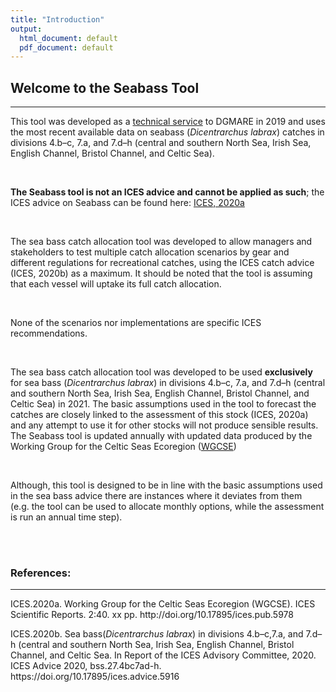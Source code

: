 ```yaml
---
title: "Introduction"
output:
  html_document: default
  pdf_document: default
---
```



## Welcome to the Seabass Tool
***


This tool was developed as a [technical service](TechnicalService.pdf) to DGMARE in 2019 and uses the most recent available data on seabass (*Dicentrarchus labrax*) catches in divisions 4.b–c, 7.a, and 7.d–h (central and southern North Sea, Irish Sea, English Channel, Bristol Channel, and Celtic Sea).

<br>

**The Seabass tool is not an ICES advice and cannot be applied as such**; the ICES advice on Seabass can be found here: [ICES, 2020a](http://ices.dk/sites/pub/Publication%20Reports/Advice/2020/2020/bss.27.4bc7ad-h.pdf)

<br>

The sea bass catch allocation tool was developed to allow managers and stakeholders to test multiple catch allocation scenarios by gear and different regulations for recreational catches, using the ICES catch advice (ICES, 2020b) as a maximum. It should be noted that the tool is assuming that each vessel will uptake its full catch allocation.

<br>

None of the scenarios nor implementations are specific ICES recommendations.

<br>

The sea bass catch allocation tool was developed to be used **exclusively** for sea bass (*Dicentrarchus labrax*) in divisions 4.b–c, 7.a, and 7.d–h (central and southern North Sea, Irish Sea, English Channel, Bristol Channel, and Celtic Sea) in 2021. The basic assumptions used in the tool to forecast the catches are closely linked to the assessment of this stock (ICES, 2020a) and any attempt to use it for other stocks will not produce sensible results. The Seabass tool is updated annually with updated data produced by the Working Group for the Celtic Seas Ecoregion  ([WGCSE](https://www.ices.dk/community/groups/Pages/WGCSE.aspx))


<br>

Although, this tool is designed to be in line with the basic assumptions used in the sea bass advice there are instances where it deviates from them (e.g. the tool can be used to allocate monthly options, while the assessment is run an annual time step). 

<br>
<br>


### **References:**
***


ICES.2020a. Working Group for the Celtic Seas Ecoregion (WGCSE). ICES Scientific Reports. 2:40. xx pp. http://doi.org/10.17895/ices.pub.5978

ICES.2020b. Sea  bass(*Dicentrarchus  labrax*)  in  divisions 4.b–c,7.a,  and 7.d–h (central  and southern  North  Sea,  Irish  Sea,  English  Channel,  Bristol  Channel,  and  Celtic  Sea. In Report  of  the  ICES  Advisory Committee, 2020. ICES Advice 2020, bss.27.4bc7ad-h. https://doi.org/10.17895/ices.advice.5916



